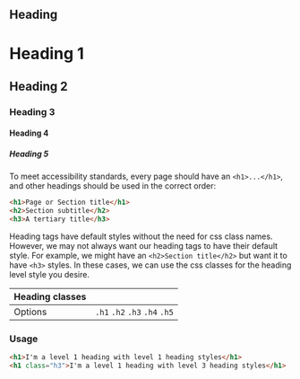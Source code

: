 
<Meta title="Heading" />

## Heading

<Preview>
  <Story name="Heading">
    <div
      data-color-scheme="light"
      data-contrast="low"
    >
      <h1>Heading 1</h1>
      <h2>Heading 2</h2>
      <h3>Heading 3</h3>
      <h4>Heading 4</h4>
      <h5>Heading 5</h5>
    </div>
  </Story>
</Preview>

To meet accessibility standards, every page should have an `<h1>...</h1>`, and other headings should be used in the correct order:

```html
<h1>Page or Section title</h1>
<h2>Section subtitle</h2>
<h3>A tertiary title</h3>
```

 Heading tags have default styles without the need for css class names. However, we may not always want our heading tags to have their default style. For example, we might have an `<h2>Section title</h2>` but want it to have `<h3>` styles. In these cases, we can use the css classes for the heading level style you desire. 

| Heading classes |  |
| ---- | ---- |
| Options | <code>.h1</code> <code>.h2</code> <code>.h3</code> <code>.h4</code> <code>.h5</code>  |

### Usage
```html
<h1>I'm a level 1 heading with level 1 heading styles</h1>
<h1 class="h3">I'm a level 1 heading with level 3 heading styles</h1>
```